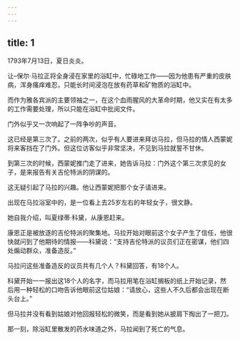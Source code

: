 ```yaml
---
---
---
```

title: 1
---



1793年7月13日，夏日炎炎。

让–保尔·马拉正将全身浸在家里的浴缸中，忙碌地工作——因为他患有严重的皮肤病，浑身瘙痒难忍，只能长时间浸泡在放有药草和矿物质的浴缸中。

而作为雅各宾派的主要领袖之一，在这个血雨腥风的大革命时期，他又实在有太多的工作需要处理，所以只能在浴缸中批阅文件。

门外似乎又一次响起了一阵争吵的声音。

这已经是第三次了。之前的两次，似乎有人要进来拜访马拉，但马拉的情人西蒙妮将来客挡在了门外。但这位访客似乎非常坚决，不见到马拉就誓不甘休。

到第三次的时候，西蒙妮推门走了进来，她告诉马拉：门外这个第三次求见的女子，是来报告有关吉伦特派的阴谋的。

这无疑引起了马拉的兴趣。他让西蒙妮把那个女子请进来。

出现在马拉浴室中的，是一位看上去25岁左右的年轻女子，很文静。

她自我介绍，叫夏绿蒂·科黛，从康恩赶来。

康恩正是被放逐的吉伦特派的聚集地。马拉开始对眼前这个女子产生了信任，他很快就问到了他期待的情报——科黛说：“支持吉伦特派的议员们正在密谋，他们四处煽动群众，准备造反。”

马拉问这些准备造反的议员共有几个人？科黛回答，有18个人。

科黛开始一一报出这18个人的名字，而马拉用笔在浴缸搁板的纸上开始记录，然后用一种轻松的口吻告诉他眼前这位姑娘：“请放心，这些人不久后都会出现在断头台上。”

但马拉并没有看到姑娘对他回报轻松的微笑，而是看到她从披肩下掏出了一把刀。

那一刻，除浴缸里散发的药水味道之外，马拉闻到了死亡的气息。
